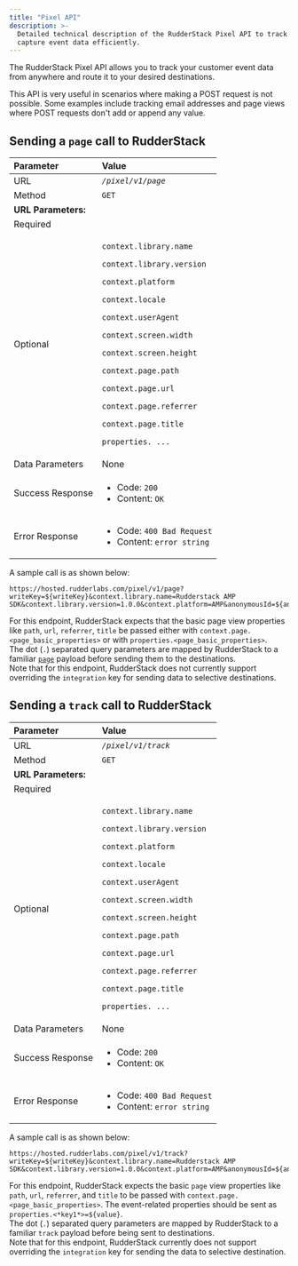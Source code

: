 ```yaml
---
title: "Pixel API"
description: >-
  Detailed technical description of the RudderStack Pixel API to track and
  capture event data efficiently.
---
```


The RudderStack Pixel API allows you to track your customer event data from anywhere and route it to your desired destinations.

This API is very useful in scenarios where making a POST request is not possible. Some examples include tracking email addresses and page views where POST requests don't add or append any value.

## Sending a `page` call to RudderStack

<table>
  <thead>
    <tr>
      <th style="text-align:left">Parameter</th>
      <th style="text-align:left">Value</th>
    </tr>
  </thead>
  <tbody>
    <tr>
      <td style="text-align:left">URL</td>
      <td style="text-align:left">
        <em>
          <code class="inline-code">/pixel/v1/page</code>
        </em>
      </td>
    </tr>
    <tr>
      <td style="text-align:left">Method</td>
      <td style="text-align:left">
        <code class="inline-code">GET</code>
      </td>
    </tr>
    <tr>
      <td style="text-align:left">
        <b>URL Parameters:</b>
      </td>
      <td style="text-align:left"></td>
    </tr>
    <tr>
      <td style="text-align:left">Required</td>
      <td style="text-align:left">
        <p></p>
        <p dangerouslySetInnerHTML={{ __html: "writeKey=${writeKey}" }}></p>
        <p
          dangerouslySetInnerHTML={{ __html: "anonymousId=${anonymousId}" }}
        ></p>
      </td>
    </tr>
    <tr>
      <td style="text-align:left">Optional</td>
      <td style="text-align:left">
        <p></p>
        <p dangerouslySetInnerHTML={{ __html: "userId=${userId}" }}></p>
        <p dangerouslySetInnerHTML={{ __html: "name=${page_name}" }}></p>
        <p>
          <code class="inline-code">context.library.name</code>
        </p>
        <p>
          <code class="inline-code">context.library.version</code>
        </p>
        <p>
          <code class="inline-code">context.platform</code>
        </p>
        <p>
          <code class="inline-code">context.locale</code>
        </p>
        <p>
          <code class="inline-code">context.userAgent</code>
        </p>
        <p>
          <code class="inline-code">context.screen.width</code>
        </p>
        <p>
          <code class="inline-code">context.screen.height</code>
        </p>
        <p>
          <code class="inline-code">context.page.path</code>
        </p>
        <p>
          <code class="inline-code">context.page.url</code>
        </p>
        <p>
          <code class="inline-code">context.page.referrer</code>
        </p>
        <p>
          <code class="inline-code">context.page.title</code>
        </p>
        <p>
          <code
            dangerouslySetInnerHTML={{
              __html: "properties.&lt;*key1*&gt;=${value}",
            }}
          ></code>
        </p>
        <p>
          <code
            dangerouslySetInnerHTML={{
              __html: "properties.&lt;*key2*&gt;=${value}",
            }}
          ></code>
        </p>
        <p>
          <code class="inline-code">properties. ...</code>
        </p>
      </td>
    </tr>
    <tr>
      <td style="text-align:left">Data Parameters</td>
      <td style="text-align:left">None</td>
    </tr>
    <tr>
      <td style="text-align:left">Success Response</td>
      <td style="text-align:left">
        <ul>
          <li>
            Code: <code class="inline-code">200</code>
          </li>
          <li>
            Content: <code class="inline-code">OK</code>
          </li>
        </ul>
      </td>
    </tr>
    <tr>
      <td style="text-align:left">Error Response</td>
      <td style="text-align:left">
        <ul>
          <li>
            Code: <code class="inline-code">400 Bad Request</code>
          </li>
          <li>
            Content: <code class="inline-code">error string</code>
          </li>
        </ul>
      </td>
    </tr>
  </tbody>
</table>

A sample call is as shown below:

```
https://hosted.rudderlabs.com/pixel/v1/page?writeKey=${writeKey}&context.library.name=Rudderstack AMP SDK&context.library.version=1.0.0&context.platform=AMP&anonymousId=${anonymousId}&context.locale=${browserLanguage}&context.userAgent=${userAgent}&context.page.path=${canonicalPath}&context.page.url=${canonicalUrl}&context.page.referrer=${documentReferrer}&context.page.title=${title}&context.screen.width=${screenWidth}&context.screen.height=${screenHeight}&properties.path=${canonicalPath}&properties.url=${canonicalUrl}&properties.referrer=${documentReferrer}&properties.title=${title}&name=${pageName}
```

<div class="warningBlock">
For this endpoint, RudderStack expects that the basic page view properties like <code class="inline-code">path</code>, <code class="inline-code">url</code>, <code class="inline-code">referrer</code>, <code class="inline-code">title</code> be passed either with <code class="inline-code">context.page.&lt;page_basic_properties&gt;</code> or with <code class="inline-code">properties.&lt;page_basic_properties&gt;</code>.
</div>

<div class="infoBlock">
The dot (<code class="inline-code">.</code>) separated query parameters are mapped by RudderStack to a familiar <a href="https://rudderstack.com/docs/api/http-api#71-sample-payload"><code class="inline-code">page</code></a> payload before sending them to the destinations.
</div>

<div class="warningBlock">
Note that for this endpoint, RudderStack does not currently support overriding the <code class="inline-code">integration</code> key for sending data to selective destinations.
</div>

## Sending a `track` call to RudderStack

<table>
  <thead>
    <tr>
      <th style="text-align:left">Parameter</th>
      <th style="text-align:left">Value</th>
    </tr>
  </thead>
  <tbody>
    <tr>
      <td style="text-align:left">URL</td>
      <td style="text-align:left">
        <em>
          <code class="inline-code">/pixel/v1/track</code>
        </em>
      </td>
    </tr>
    <tr>
      <td style="text-align:left">Method</td>
      <td style="text-align:left">
        <code class="inline-code">GET</code>
      </td>
    </tr>
    <tr>
      <td style="text-align:left">
        <b>URL Parameters:</b>
      </td>
      <td style="text-align:left"></td>
    </tr>
    <tr>
      <td style="text-align:left">Required</td>
      <td style="text-align:left">
        <p></p>
        <p dangerouslySetInnerHTML={{ __html: "writeKey=${writeKey}" }}></p>
        <p
          dangerouslySetInnerHTML={{ __html: "anonymousId=${anonymousId}" }}
        ></p>
        <p dangerouslySetInnerHTML={{ __html: "event=${event_name}" }}></p>
      </td>
    </tr>
    <tr>
      <td style="text-align:left">Optional</td>
      <td style="text-align:left">
        <p dangerouslySetInnerHTML={{ __html: "userId=${userId}" }}></p>
        <p>
          <code class="inline-code">context.library.name</code>
        </p>
        <p>
          <code class="inline-code">context.library.version</code>
        </p>
        <p>
          <code class="inline-code">context.platform</code>
        </p>
        <p>
          <code class="inline-code">context.locale</code>
        </p>
        <p>
          <code class="inline-code">context.userAgent</code>
        </p>
        <p>
          <code class="inline-code">context.screen.width</code>
        </p>
        <p>
          <code class="inline-code">context.screen.height</code>
        </p>
        <p>
          <code class="inline-code">context.page.path</code>
        </p>
        <p>
          <code class="inline-code">context.page.url</code>
        </p>
        <p>
          <code class="inline-code">context.page.referrer</code>
        </p>
        <p>
          <code class="inline-code">context.page.title</code>
        </p>
        <p>
          <code
            dangerouslySetInnerHTML={{
              __html: "properties.&lt;*key1*&gt;=${value}",
            }}
          ></code>
        </p>
        <p>
          <code
            dangerouslySetInnerHTML={{
              __html: "properties.&lt;*key2*&gt;=${value}",
            }}
          ></code>
        </p>
        <p>
          <code class="inline-code">properties. ...</code>
        </p>
      </td>
    </tr>
    <tr>
      <td style="text-align:left">Data Parameters</td>
      <td style="text-align:left">None</td>
    </tr>
    <tr>
      <td style="text-align:left">Success Response</td>
      <td style="text-align:left">
        <ul>
          <li>
            Code: <code class="inline-code">200</code>
          </li>
          <li>
            Content: <code class="inline-code">OK</code>
          </li>
        </ul>
      </td>
    </tr>
    <tr>
      <td style="text-align:left">Error Response</td>
      <td style="text-align:left">
        <ul>
          <li>
            Code: <code class="inline-code">400 Bad Request</code>
          </li>
          <li>
            Content: <code class="inline-code">error string</code>
          </li>
        </ul>
      </td>
    </tr>
  </tbody>
</table>

A sample call is as shown below:

```
https://hosted.rudderlabs.com/pixel/v1/track?writeKey=${writeKey}&context.library.name=Rudderstack AMP SDK&context.library.version=1.0.0&context.platform=AMP&anonymousId=${anonymousId}&context.locale=${browserLanguage}&context.userAgent=${userAgent}&context.page.path=${canonicalPath}&context.page.url=${canonicalUrl}&context.page.referrer=${documentReferrer}&context.page.title=${title}&context.screen.width=${screenWidth}&context.screen.height=${screenHeight}&event=${eventName}&properties.key1=value1&properties.key2=value2
```

<div class="warningBlock">
For this endpoint, RudderStack expects the basic <code class="inline-code">page</code> view properties like <code class="inline-code">path</code>, <code class="inline-code">url</code>, <code class="inline-code">referrer</code>, and <code class="inline-code">title</code> to be passed with <code class="inline-code">context.page.&lt;page_basic_properties&gt;</code>. The event-related properties should be sent as <code class="inline-code">properties.&lt;*key1*&gt;=$&#123;value&#125;</code>.
</div>

<div class="infoBlock">
The dot (<code class="inline-code">.</code>) separated query parameters are mapped by RudderStack to a familiar <Link to="/event-spec/standard-events/track/"><code class="inline-code">track</code></Link> payload before being sent to destinations.
</div>

<div class="warningBlock">
Note that for this endpoint, RudderStack currently does not support overriding the <code class="inline-code">integration</code> key for sending the data to selective destination.
</div>


